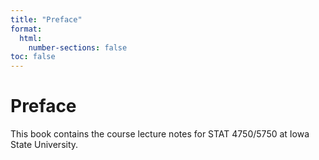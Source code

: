 ```yaml
---
title: "Preface"
format:
  html:
    number-sections: false  
toc: false                   
---
```


# Preface {.unnumbered}

This book contains the course lecture notes for STAT 4750/5750 at Iowa State University.
